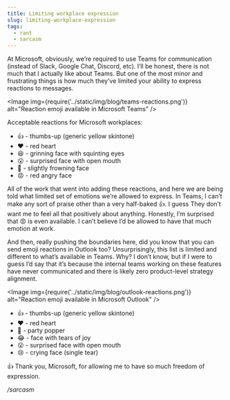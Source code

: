 ```yaml
---
title: Limiting workplace expression
slug: limiting-workplace-expression
tags:
  - rant
  - sarcasm
---
```



At Microsoft, obviously, we’re required to use Teams for communication (instead of Slack, Google Chat, Discord, etc). I’ll be honest, there is not much that I actually like about Teams. But one of the most minor and frustrating things is how much they’ve limited your ability to express reactions to messages.

<Image img={require('../static/img/blog/teams-reactions.png')} alt="Reaction emoji available in Microsoft Teams" />

<!-- truncate -->

Acceptable reactions for Microsoft workplaces:

- 👍 - thumbs-up (generic yellow skintone)
- ❤️ - red heart
- 😆 - grinning face with squinting eyes
- 😮 - surprised face with open mouth
- 🙁 - slightly frowning face
- 😡 - red angry face

All of the work that went into adding these reactions, and here we are being told what limited set of emotions we’re allowed to express. In Teams, I can’t make any sort of praise other than a very half-baked 👍. I guess They don’t want me to feel all that positively about anything. Honestly, I’m surprised that 😡 is even available. I can’t believe I’d be allowed to have that much emotion at work.

And then, really pushing the boundaries here, did you know that you can send emoji reactions in Outlook too? Unsurprisingly, this list is limited and different to what’s available in Teams. Why? I don’t know, but if I were to guess I’d say that it’s because the internal teams working on these features have never communicated and there is likely zero product-level strategy alignment.

<Image img={require('../static/img/blog/outlook-reactions.png')} alt="Reaction emoji available in Microsoft Outlook" />

- 👍 - thumbs-up (generic yellow skintone)
- ❤️ - red heart
- 🎉 - party popper
- 😂 - face with tears of joy
- 😮 - surprised face with open mouth
- 😢 - crying face (single tear)

👍 Thank you, Microsoft, for allowing me to have so much freedom of expression.

_/sarcasm_
